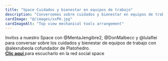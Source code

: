 ```yaml
---
title: "Space Cuidados y bienestar en equipos de trabajo"
description: "Conversemos sobre cuidados y bienestar en equipos de trabajo."
cardImage: "@/images/xxPH.jpg"
cardImageAlt: "Top view mechanical tools arrangement"
---
```


<div>
Invitxs a nuestro Space con @MentaJengibre2, @DonMalbecc y @lulaflei para conversar sobre los cuidados y bienestar de equipos de trabajo con @alexrubeola cofundador de Platohedro.  
</div>
<div>
<a href="https://x.com/platohedro/status/1800491930335469645" target="_blank"><b>Clic aquí </b></a>para escucharlo en la red social space 
</div>
